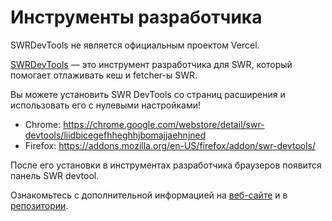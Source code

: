 
# Инструменты разработчика

<Callout>SWRDevTools не является официальным проектом Vercel.</Callout>

[SWRDevTools](https://swr-devtools.vercel.app/) — это инструмент разработчика для SWR, который помогает отлаживать кеш и fetcher-ы SWR.

Вы можете установить SWR DevTools со страниц расширения и использовать его с нулевыми настройками!

-   Chrome: https://chrome.google.com/webstore/detail/swr-devtools/liidbicegefhheghhjbomajjaehnjned
-   Firefox: https://addons.mozilla.org/en-US/firefox/addon/swr-devtools/

После его установки в инструментах разработчика браузеров появится панель SWR devtool.

Ознакомьтесь с дополнительной информацией на [веб-сайте](https://swr-devtools.vercel.app/) и в [репозитории](https://github.com/koba04/swr-devtools).
